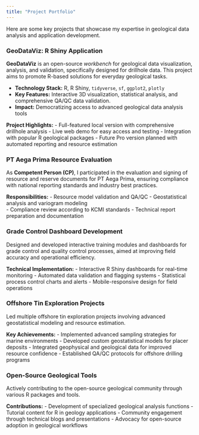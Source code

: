 ```yaml
---
title: "Project Portfolio"
---
```


Here are some key projects that showcase my expertise in geological data analysis and application development.

### GeoDataViz: R Shiny Application

**GeoDataViz** is an open-source *workbench* for geological data visualization, analysis, and validation, specifically designed for drillhole data. This project aims to promote R-based solutions for everyday geological tasks.

-   **Technology Stack:** R, R Shiny, `tidyverse`, `sf`, `ggplot2`, `plotly`
-   **Key Features:** Interactive 3D visualization, statistical analysis, and comprehensive QA/QC data validation.
-   **Impact:** Democratizing access to advanced geological data analysis tools

**Project Highlights:**
- Full-featured local version with comprehensive drillhole analysis
- Live web demo for easy access and testing
- Integration with popular R geological packages
- Future Pro version planned with automated reporting and resource estimation

### PT Aega Prima Resource Evaluation

As **Competent Person (CP)**, I participated in the evaluation and signing of resource and reserve documents for PT Aega Prima, ensuring compliance with national reporting standards and industry best practices.

**Responsibilities:**
- Resource model validation and QA/QC
- Geostatistical analysis and variogram modeling  
- Compliance review according to KCMI standards
- Technical report preparation and documentation

### Grade Control Dashboard Development

Designed and developed interactive training modules and dashboards for grade control and quality control processes, aimed at improving field accuracy and operational efficiency.

**Technical Implementation:**
- Interactive R Shiny dashboards for real-time monitoring
- Automated data validation and flagging systems
- Statistical process control charts and alerts
- Mobile-responsive design for field operations

### Offshore Tin Exploration Projects

Led multiple offshore tin exploration projects involving advanced geostatistical modeling and resource estimation.

**Key Achievements:**
- Implemented advanced sampling strategies for marine environments
- Developed custom geostatistical models for placer deposits
- Integrated geophysical and geological data for improved resource confidence
- Established QA/QC protocols for offshore drilling programs

### Open-Source Geological Tools

Actively contributing to the open-source geological community through various R packages and tools.

**Contributions:**
- Development of specialized geological analysis functions
- Tutorial content for R in geology applications
- Community engagement through technical blogs and presentations
- Advocacy for open-source adoption in geological workflows